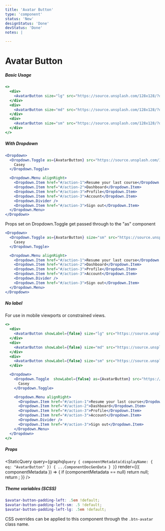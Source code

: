 ```yaml
---
title: 'Avatar Button'
type: 'component'
status: 'New'
designStatus: 'Done'
devStatus: 'Done'
notes: |

---
```



# Avatar Button

<SingleComponentStatus frontmatter={props?.pageContext?.frontmatter} />


##### Basic Usage

```jsx live
<>
  <div>
    <AvatarButton size="lg" src="https://source.unsplash.com/128x128/?dog,portrait">Casey</AvatarButton>
  </div>
  <div>
    <AvatarButton size="md" src="https://source.unsplash.com/128x128/?dog,portrait">Casey</AvatarButton>
  </div>
  <div>
    <AvatarButton size="sm" src="https://source.unsplash.com/128x128/?dog,portrait">Casey</AvatarButton>
  </div>
</>
```


##### With Dropdown

```jsx live
<Dropdown>
  <Dropdown.Toggle as={AvatarButton} src="https://source.unsplash.com/128x128/?dog,portrait">
    Casey
  </Dropdown.Toggle>

  <Dropdown.Menu alignRight>
    <Dropdown.Item href="#/action-1">Resume your last course</Dropdown.Item>
    <Dropdown.Item href="#/action-2">Dashboard</Dropdown.Item>
    <Dropdown.Item href="#/action-3">Profile</Dropdown.Item>
    <Dropdown.Item href="#/action-3">Account</Dropdown.Item>
    <Dropdown.Divider />
    <Dropdown.Item href="#/action-3">Sign out</Dropdown.Item>
  </Dropdown.Menu>
</Dropdown>
```

Props set on Dropdown.Toggle get passed through to the "as" component

```jsx live
<Dropdown>
  <Dropdown.Toggle as={AvatarButton} size="sm" src="https://source.unsplash.com/128x128/?dog,portrait">
    Casey
  </Dropdown.Toggle>

  <Dropdown.Menu alignRight>
    <Dropdown.Item href="#/action-1">Resume your last course</Dropdown.Item>
    <Dropdown.Item href="#/action-2">Dashboard</Dropdown.Item>
    <Dropdown.Item href="#/action-3">Profile</Dropdown.Item>
    <Dropdown.Item href="#/action-3">Account</Dropdown.Item>
    <Dropdown.Divider />
    <Dropdown.Item href="#/action-3">Sign out</Dropdown.Item>
  </Dropdown.Menu>
</Dropdown>
```

##### No label

For use in mobile viewports or constrained views.

```jsx live
<>
  <div>
    <AvatarButton showLabel={false} size="lg" src="https://source.unsplash.com/128x128/?dog,portrait">Casey</AvatarButton>
  </div>
  <div>
    <AvatarButton showLabel={false} size="md" src="https://source.unsplash.com/128x128/?dog,portrait">Casey</AvatarButton>
  </div>
  <div>
    <AvatarButton showLabel={false} size="sm" src="https://source.unsplash.com/128x128/?dog,portrait">Casey</AvatarButton>
  </div>

  <Dropdown>
    <Dropdown.Toggle  showLabel={false} as={AvatarButton} src="https://source.unsplash.com/128x128/?dog,portrait">
      Casey
    </Dropdown.Toggle>

    <Dropdown.Menu alignRight>
      <Dropdown.Item href="#/action-1">Resume your last course</Dropdown.Item>
      <Dropdown.Item href="#/action-2">Dashboard</Dropdown.Item>
      <Dropdown.Item href="#/action-3">Profile</Dropdown.Item>
      <Dropdown.Item href="#/action-3">Account</Dropdown.Item>
      <Dropdown.Divider />
      <Dropdown.Item href="#/action-3">Sign out</Dropdown.Item>
    </Dropdown.Menu>
  </Dropdown>
</>
```


##### Props

<StaticQuery
  query={graphql`
    query {
      componentMetadata(displayName: { eq: "AvatarButton" }) {
        ...ComponentDocGenData
      }
    }
  `}
  render={({ componentMetadata }) => {
    if (componentMetadata == null) return null;
    return <PropsTable propMetaData={componentMetadata.props} />;
  }}
/>

##### Theme variables (SCSS)

```scss
$avatar-button-padding-left: .5em !default;
$avatar-button-padding-left-sm: .5 !default;
$avatar-button-padding-left-lg: .5em !default;
```

CSS overrides can be applied to this component through the `.btn-avatar` class name.

